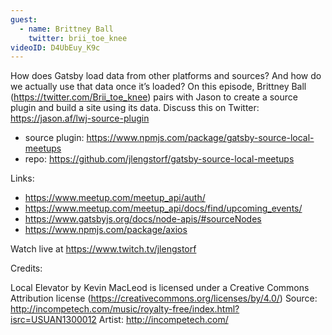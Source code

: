```yaml
---
guest:
  - name: Brittney Ball
    twitter: brii_toe_knee
videoID: D4UbEuy_K9c
---
```


How does Gatsby load data from other platforms and sources? And how do we actually use that data once it’s loaded? On this episode, Brittney Ball (https://twitter.com/Brii_toe_knee) pairs with Jason to create a source plugin and build a site using its data. Discuss this on Twitter: https://jason.af/lwj-source-plugin

- source plugin: https://www.npmjs.com/package/gatsby-source-local-meetups
- repo: https://github.com/jlengstorf/gatsby-source-local-meetups

Links:

- https://www.meetup.com/meetup_api/auth/
- https://www.meetup.com/meetup_api/docs/find/upcoming_events/
- https://www.gatsbyjs.org/docs/node-apis/#sourceNodes
- https://www.npmjs.com/package/axios

Watch live at https://www.twitch.tv/jlengstorf

Credits:

Local Elevator by Kevin MacLeod is licensed under a Creative Commons Attribution license (https://creativecommons.org/licenses/by/4.0/)
Source: http://incompetech.com/music/royalty-free/index.html?isrc=USUAN1300012
Artist: http://incompetech.com/
